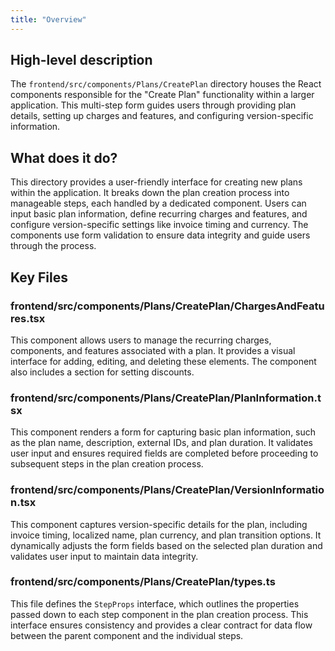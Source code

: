 ```yaml
---
title: "Overview"
---
```


## High-level description
The `frontend/src/components/Plans/CreatePlan` directory houses the React components responsible for the "Create Plan" functionality within a larger application. This multi-step form guides users through providing plan details, setting up charges and features, and configuring version-specific information.

## What does it do?
This directory provides a user-friendly interface for creating new plans within the application. It breaks down the plan creation process into manageable steps, each handled by a dedicated component. Users can input basic plan information, define recurring charges and features, and configure version-specific settings like invoice timing and currency. The components use form validation to ensure data integrity and guide users through the process.

## Key Files

### frontend/src/components/Plans/CreatePlan/ChargesAndFeatures.tsx
This component allows users to manage the recurring charges, components, and features associated with a plan. It provides a visual interface for adding, editing, and deleting these elements. The component also includes a section for setting discounts.

### frontend/src/components/Plans/CreatePlan/PlanInformation.tsx
This component renders a form for capturing basic plan information, such as the plan name, description, external IDs, and plan duration. It validates user input and ensures required fields are completed before proceeding to subsequent steps in the plan creation process.

### frontend/src/components/Plans/CreatePlan/VersionInformation.tsx
This component captures version-specific details for the plan, including invoice timing, localized name, plan currency, and plan transition options. It dynamically adjusts the form fields based on the selected plan duration and validates user input to maintain data integrity.

### frontend/src/components/Plans/CreatePlan/types.ts
This file defines the `StepProps` interface, which outlines the properties passed down to each step component in the plan creation process. This interface ensures consistency and provides a clear contract for data flow between the parent component and the individual steps.
